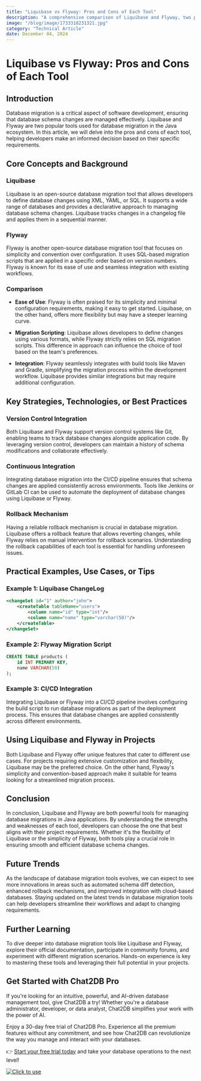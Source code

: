 ```yaml
---
title: "Liquibase vs Flyway: Pros and Cons of Each Tool"
description: "A comprehensive comparison of Liquibase and Flyway, two popular database migration tools, highlighting their strengths and weaknesses."
image: "/blog/image/1733318231321.jpg"
category: "Technical Article"
date: December 04, 2024
---
```


# Liquibase vs Flyway: Pros and Cons of Each Tool

## Introduction

Database migration is a critical aspect of software development, ensuring that database schema changes are managed effectively. Liquibase and Flyway are two popular tools used for database migration in the Java ecosystem. In this article, we will delve into the pros and cons of each tool, helping developers make an informed decision based on their specific requirements.

## Core Concepts and Background

### Liquibase

Liquibase is an open-source database migration tool that allows developers to define database changes using XML, YAML, or SQL. It supports a wide range of databases and provides a declarative approach to managing database schema changes. Liquibase tracks changes in a changelog file and applies them in a sequential manner.

### Flyway

Flyway is another open-source database migration tool that focuses on simplicity and convention over configuration. It uses SQL-based migration scripts that are applied in a specific order based on version numbers. Flyway is known for its ease of use and seamless integration with existing workflows.

### Comparison

- **Ease of Use**: Flyway is often praised for its simplicity and minimal configuration requirements, making it easy to get started. Liquibase, on the other hand, offers more flexibility but may have a steeper learning curve.

- **Migration Scripting**: Liquibase allows developers to define changes using various formats, while Flyway strictly relies on SQL migration scripts. This difference in approach can influence the choice of tool based on the team's preferences.

- **Integration**: Flyway seamlessly integrates with build tools like Maven and Gradle, simplifying the migration process within the development workflow. Liquibase provides similar integrations but may require additional configuration.

## Key Strategies, Technologies, or Best Practices

### Version Control Integration

Both Liquibase and Flyway support version control systems like Git, enabling teams to track database changes alongside application code. By leveraging version control, developers can maintain a history of schema modifications and collaborate effectively.

### Continuous Integration

Integrating database migration into the CI/CD pipeline ensures that schema changes are applied consistently across environments. Tools like Jenkins or GitLab CI can be used to automate the deployment of database changes using Liquibase or Flyway.

### Rollback Mechanism

Having a reliable rollback mechanism is crucial in database migration. Liquibase offers a rollback feature that allows reverting changes, while Flyway relies on manual intervention for rollback scenarios. Understanding the rollback capabilities of each tool is essential for handling unforeseen issues.

## Practical Examples, Use Cases, or Tips

### Example 1: Liquibase ChangeLog

```xml
<changeSet id="1" author="john">
    <createTable tableName="users">
        <column name="id" type="int"/>
        <column name="name" type="varchar(50)"/>
    </createTable>
</changeSet>
```

### Example 2: Flyway Migration Script

```sql
CREATE TABLE products (
    id INT PRIMARY KEY,
    name VARCHAR(50)
);
```

### Example 3: CI/CD Integration

Integrating Liquibase or Flyway into a CI/CD pipeline involves configuring the build script to run database migrations as part of the deployment process. This ensures that database changes are applied consistently across different environments.

## Using Liquibase and Flyway in Projects

Both Liquibase and Flyway offer unique features that cater to different use cases. For projects requiring extensive customization and flexibility, Liquibase may be the preferred choice. On the other hand, Flyway's simplicity and convention-based approach make it suitable for teams looking for a streamlined migration process.

## Conclusion

In conclusion, Liquibase and Flyway are both powerful tools for managing database migrations in Java applications. By understanding the strengths and weaknesses of each tool, developers can choose the one that best aligns with their project requirements. Whether it's the flexibility of Liquibase or the simplicity of Flyway, both tools play a crucial role in ensuring smooth and efficient database schema changes.

## Future Trends

As the landscape of database migration tools evolves, we can expect to see more innovations in areas such as automated schema diff detection, enhanced rollback mechanisms, and improved integration with cloud-based databases. Staying updated on the latest trends in database migration tools can help developers streamline their workflows and adapt to changing requirements.

## Further Learning

To dive deeper into database migration tools like Liquibase and Flyway, explore their official documentation, participate in community forums, and experiment with different migration scenarios. Hands-on experience is key to mastering these tools and leveraging their full potential in your projects.


## Get Started with Chat2DB Pro

If you're looking for an intuitive, powerful, and AI-driven database management tool, give Chat2DB a try! Whether you're a database administrator, developer, or data analyst, Chat2DB simplifies your work with the power of AI.

Enjoy a 30-day free trial of Chat2DB Pro. Experience all the premium features without any commitment, and see how Chat2DB can revolutionize the way you manage and interact with your databases.

👉 [Start your free trial today](https://chat2db.ai/pricing) and take your database operations to the next level!


[![Click to use](/image/blog/bg/chat2db.jpg)](https://chat2db.ai)

